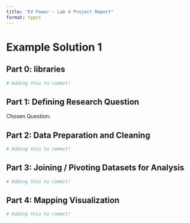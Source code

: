 ```yaml
---
title: "EV Power - Lab 4 Project Report"
format: typst
---
```


# Example Solution 1

## **Part 0: libraries**

```r
# Adding this to commit!
```

## **Part 1:** **Defining Research Question**

Chosen Question:

## **Part 2: Data Preparation and Cleaning**

```r
# Adding this to commit!
```

## **Part 3: Joining / Pivoting Datasets for Analysis**

```r
# Adding this to commit!
```

## **Part 4: Mapping Visualization**

```r
# Adding this to commit!
```